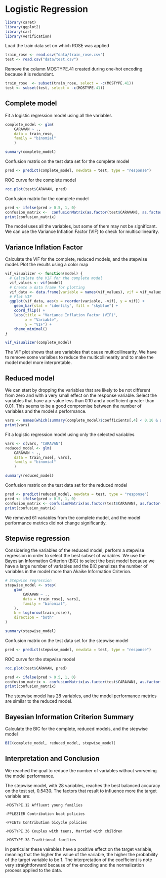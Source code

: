 # Logistic Regression

```r
library(caret)
library(ggplot2)
library(car)
library(verification)
```

Load the train data set on which ROSE was applied
```r
train_rose <- read.csv("data/train_rose.csv")
test <- read.csv("data/test.csv")
```

Remove the column MOSTYPE.41 created during one-hot encoding because it is redundant.
```r
train_rose  <- subset(train_rose, select = -c(MOSTYPE.41))
test <- subset(test, select = -c(MOSTYPE.41))
```

## Complete model
Fit a logistic regression model using all the variables
```r
complete_model <- glm(
    CARAVAN ~ .,
    data = train_rose,
    family = "binomial"
    )

summary(complete_model)
```

Confusion matrix on the test data set for the complete model
```r
pred <- predict(complete_model, newdata = test, type = "response")
```
ROC curve for the complete model
```r
roc.plot(test$CARAVAN, pred)
```
Confusion matrix for the complete model
```r
pred <- ifelse(pred > 0.5, 1, 0)
confusion_matrix <-  confusionMatrix(as.factor(test$CARAVAN), as.factor(pred), positive = "1")
print(confusion_matrix)
```

The model uses all the variables, but some of them may not be significant.
We can use the Variance Inflation Factor (VIF) to check for multicollinearity.

## Variance Inflation Factor
Calculate the VIF for the complete, reduced models, and the stepwise model.
Plot the results using a color map

```r
vif_visualizer <- function(model) {
  # Calculate the VIF for the complete model
  vif_values <- vif(model)
  # Create a data frame for plotting
  vif_data <- data.frame(variable = names(vif_values), vif = vif_values)
  # Plot VIF
  ggplot(vif_data, aes(x = reorder(variable, -vif), y = vif)) +
    geom_bar(stat = "identity", fill = "skyblue") +
    coord_flip() +
    labs(title = "Variance Inflation Factor (VIF)",
         x = "Variable",
         y = "VIF") +
    theme_minimal()
}

vif_visualizer(complete_model)
```
The VIF plot shows that are variables that cause multicollinearity. We have to
remove some varialbes to reduce the multicollinearity and to make the model model more interpretable.


## Reduced model
We can start by dropping the variables that are likely to be not different from zero and with a very small effect on the response variable. Select the variables that have a p-value less than 0.10 and a coefficient greater than 0.01. This seems to be a good compromise between the number of variables and the model s performance.

```r
vars <- names(which(summary(complete_model)$coefficients[,4] < 0.10 & summary(complete_model)$coefficients[,1] > abs(0.01)))
print(vars)
```

Fit a logistic regression model using only the selected variables
```r
vars <- c(vars, "CARAVAN")
reduced_model <- glm(
    CARAVAN ~ .,
    data = train_rose[, vars],
    family = "binomial"
    )
```

```r
summary(reduced_model)
```

Confusion matrix on the test data set for the reduced model
```r
pred <- predict(reduced_model, newdata = test, type = "response")
pred <- ifelse(pred > 0.5, 1, 0)
confusion_matrix <- confusionMatrix(as.factor(test$CARAVAN), as.factor(pred), positive = "1")
print(confusion_matrix)
```

We removed 61 variables from the complete model, and the model performance metrics did not change significantly.


## Stepwise regression
Considering the variables of the reduced model, perform a stepwise regression in order to select the best subset of variables. We use the Bayesian Information Criterion (BIC) to select the best model because we have a large number of variables and the BIC penalizes the number of variables in the model more than Akaike Information Criterion.
```r
# Stepwise regression
stepwise_model <- step(
    glm(
        CARAVAN ~ .,
        data = train_rose[, vars],
        family = "binomial",
    ),
    k = log(nrow(train_rose)),
    direction = "both"
)
```

```r
summary(stepwise_model)
```

Confusion matrix on the test data set for the stepwise model
```r
pred <- predict(stepwise_model, newdata = test, type = "response")
```

ROC curve for the stepwise model
```r
roc.plot(test$CARAVAN, pred)
```
```r
pred <- ifelse(pred > 0.5, 1, 0)
confusion_matrix <- confusionMatrix(as.factor(test$CARAVAN), as.factor(pred), positive = "1")
print(confusion_matrix)
```

The stepwise model has 28 variables, and the model performance metrics are similar to the reduced model.


## Bayesian Information Criterion Summary
Calculate the BIC for the complete, reduced models, and the stepwise model
```r
BIC(complete_model, reduced_model, stepwise_model)
```

## Interpretation and Conclusion
We reached the goal to reduce the number of variables without worsening the model performance.

The stepwise model, with 28 variables, reaches the best balanced accuracy on the test set, 0.5430. The factors that result to influence more the target variable are:

    -MOSTYPE.12 Affluent young families

    -PPLEZIER Contribution boat policies

    -PFIETS Contribution bicycle policies

    -MOSTYPE.36 Couples with teens, Married with children

    -MOSTYPE.38 Traditional families

In particular these vairables have a positive effect on the target variable, meaning that the higher the value of the variable, the higher the probability of the target variable to be 1.
The interpretation of the coefficient is note very straightforward because of the encoding and the normalization process applied to the data.

